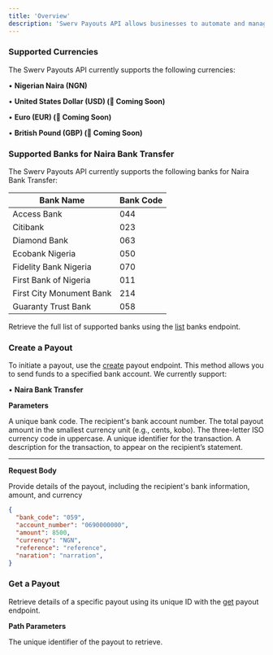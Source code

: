 ```yaml
---
title: 'Overview'
description: 'Swerv Payouts API allows businesses to automate and manage payout processes efficiently, ensuring fast, secure, and reliable transactions. This guide covers how to create a payout and retrieve payout details using our API'
---
```


### Supported Currencies

The Swerv Payouts API currently supports the following currencies:

• **Nigerian Naira (NGN)**

• **United States Dollar (USD) (🚧 Coming Soon)**

• **Euro (EUR) (🚧 Coming Soon)**

• **British Pound (GBP) (🚧 Coming Soon)**

### Supported Banks for Naira Bank Transfer

The Swerv Payouts API currently supports the following banks for Naira Bank Transfer:

| Bank Name | Bank Code |
| --- | --- |
| Access Bank | 044 |
| Citibank | 023 |
| Diamond Bank | 063 |
| Ecobank Nigeria | 050 |
| Fidelity Bank Nigeria | 070 |
| First Bank of Nigeria | 011 |
| First City Monument Bank | 214 |
| Guaranty Trust Bank | 058 |

Retrieve the full list of supported banks using the [list](/api-reference/others/get-banks) banks endpoint.


### Create a Payout
To initiate a payout, use the [create](/api-reference/payouts/create) payout endpoint. This method allows you to send funds to a specified bank account. We currently support:

• **Naira Bank Transfer**

**Parameters**

<ParamField body="bank_code" type="string" required>
 A unique bank code.
</ParamField>

<ParamField body="account_number" type="string" required>
 The recipient's bank account number.
</ParamField>

<ParamField body="amount" type="integer" required>
 The total payout amount in the smallest currency unit (e.g., cents, kobo).
</ParamField>

<ParamField body="currency" type="string" required>
 The three-letter ISO currency code in uppercase.
</ParamField>

<ParamField body="reference" type="string">
 A unique identifier for the transaction.
</ParamField>

<ParamField body="narration" type="string">
 A description for the transaction, to appear on the recipient’s statement.
</ParamField>

___

**Request Body**

Provide details of the payout, including the recipient's bank information, amount, and currency
```json Request Body
{
  "bank_code": "059",
  "account_number": "0690000000",
  "amount": 8500,
  "currency": "NGN",
  "reference": "reference",
  "naration": "narration",
}
```
### Get a Payout
Retrieve details of a specific payout using its unique ID with the [get](/api-reference/payouts/get) payout endpoint.

**Path Parameters**

<ParamField path="id" type="string" required>
 The unique identifier of the payout to retrieve.
</ParamField>



